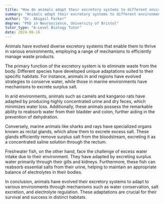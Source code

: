 ```yaml
---
title: "How do animals adapt their excretory systems to different environments?"
summary: "Animals adapt their excretory systems to different environments through various mechanisms."
author: "Dr. Abigail Parker"
degree: "PhD in Neuroscience, University of Bristol"
tutor_type: "A-Level Biology Tutor"
date: 2024-06-16
---
```


Animals have evolved diverse excretory systems that enable them to thrive in various environments, employing a range of mechanisms to efficiently manage waste products.

The primary function of the excretory system is to eliminate waste from the body. Different species have developed unique adaptations suited to their specific habitats. For instance, animals in arid regions have evolved strategies to conserve water, while those in marine environments have mechanisms to excrete surplus salt.

In arid environments, animals such as camels and kangaroo rats have adapted by producing highly concentrated urine and dry feces, which minimizes water loss. Additionally, these animals possess the remarkable ability to reabsorb water from their bladder and colon, further aiding in the prevention of dehydration.

Conversely, marine animals like sharks and rays have specialized organs known as rectal glands, which allow them to excrete excess salt. These glands efficiently remove surplus salt from the bloodstream, excreting it as a concentrated saline solution through the rectum.

Freshwater fish, on the other hand, face the challenge of excess water intake due to their environment. They have adapted by excreting surplus water primarily through their gills and kidneys. Furthermore, these fish can reabsorb essential salts from their urine, helping to maintain an appropriate balance of electrolytes in their bodies.

In conclusion, animals have evolved their excretory systems to adapt to various environments through mechanisms such as water conservation, salt excretion, and electrolyte regulation. These adaptations are crucial for their survival and success in distinct habitats.
    